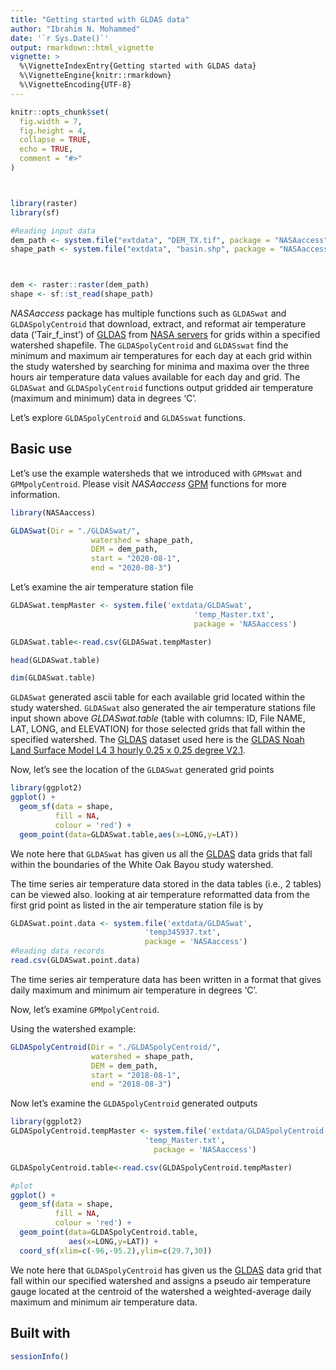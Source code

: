 ```yaml
---
title: "Getting started with GLDAS data"
author: "Ibrahim N. Mohammed"
date: '`r Sys.Date()`'
output: rmarkdown::html_vignette
vignette: >
  %\VignetteIndexEntry{Getting started with GLDAS data}
  %\VignetteEngine{knitr::rmarkdown}
  %\VignetteEncoding{UTF-8}
---
```


```r
knitr::opts_chunk$set(
  fig.width = 7, 
  fig.height = 4,
  collapse = TRUE,
  echo = TRUE,
  comment = "#>"
)



library(raster)
library(sf)

#Reading input data
dem_path <- system.file("extdata", "DEM_TX.tif", package = "NASAaccess")
shape_path <- system.file("extdata", "basin.shp", package = "NASAaccess")



dem <- raster::raster(dem_path)
shape <- sf::st_read(shape_path)


```


_NASAaccess_ package has multiple functions such as `GLDASwat` and `GLDASpolyCentroid` that download, extract, and reformat air temperature data ('Tair_f_inst') of [GLDAS](https://hydro1.gesdisc.eosdis.nasa.gov/dods/) from [NASA servers](https://gpm.nasa.gov/data/directory) for grids within a specified watershed shapefile. The `GLDASpolyCentroid` and `GLDASswat` find the minimum and maximum air temperatures for each day at each grid within the study watershed by searching for minima and maxima over the three hours air temperature data values available for each day and grid. The `GLDASwat` and `GLDASpolyCentroid` functions output gridded air temperature (maximum and minimum) data in degrees 'C'.

Let's explore `GLDASpolyCentroid` and `GLDASswat` functions.


## Basic use

Let's use the example watersheds that we introduced with `GPMswat` and `GPMpolyCentroid`. Please visit _NASAaccess_ [GPM](.\GPM.pdf) functions for more information.

```r
library(NASAaccess)

GLDASwat(Dir = "./GLDASwat/",
                  watershed = shape_path,
                  DEM = dem_path,
                  start = "2020-08-1",
                  end = "2020-08-3")
```

Let's examine the air temperature station file

```r
GLDASwat.tempMaster <- system.file('extdata/GLDASwat',
                                         'temp_Master.txt', 
                                         package = 'NASAaccess')

GLDASwat.table<-read.csv(GLDASwat.tempMaster)

head(GLDASwat.table)

dim(GLDASwat.table)
```

`GLDASwat` generated ascii table for each available grid located within the study watershed. `GLDASwat` also generated the air temperature stations file input shown above *GLDASwat.table* (table with columns: ID, File NAME, LAT, LONG, and ELEVATION) for those selected grids that fall within the specified watershed. The [GLDAS](https://hydro1.gesdisc.eosdis.nasa.gov/dods/) dataset used here is the [GLDAS Noah Land Surface Model L4 3 hourly 0.25 x 0.25 degree V2.1](https://disc.gsfc.nasa.gov/datasets/GLDAS_NOAH025_3H_2.1/summary).


Now, let's see the location of the `GLDASwat` generated grid points

```r
library(ggplot2)
ggplot() + 
  geom_sf(data = shape, 
          fill = NA, 
          colour = 'red') +
  geom_point(data=GLDASwat.table,aes(x=LONG,y=LAT))


```


We note here that `GLDASwat` has given us all the [GLDAS](https://disc.gsfc.nasa.gov/datasets/GLDAS_NOAH025_3H_2.1/summary) data grids that fall within the boundaries of the White Oak Bayou study watershed.

The time series air temperature data stored in the data tables (i.e., 2 tables) can be viewed also.
looking at air temperature reformatted data from the first grid point as listed in the air temperature station file is by

```r

GLDASwat.point.data <- system.file('extdata/GLDASwat',
                              'temp345937.txt', 
                              package = 'NASAaccess')
#Reading data records
read.csv(GLDASwat.point.data)


```


The time series air temperature data has been written in a format that gives daily maximum and minimum air temperature in degrees 'C'.



Now, let's examine `GPMpolyCentroid`.

Using the watershed example:
```r

GLDASpolyCentroid(Dir = "./GLDASpolyCentroid/",
                  watershed = shape_path,
                  DEM = dem_path,
                  start = "2018-08-1",
                  end = "2018-08-3")

```

Now let's examine the `GLDASpolyCentroid` generated outputs

```r
library(ggplot2)
GLDASpolyCentroid.tempMaster <- system.file('extdata/GLDASpolyCentroid',
                              'temp_Master.txt', 
                                package = 'NASAaccess')

GLDASpolyCentroid.table<-read.csv(GLDASpolyCentroid.tempMaster)

#plot
ggplot() + 
  geom_sf(data = shape, 
          fill = NA, 
          colour = 'red') +
  geom_point(data=GLDASpolyCentroid.table,
             aes(x=LONG,y=LAT)) +
  coord_sf(xlim=c(-96,-95.2),ylim=c(29.7,30))

```


We note here that `GLDASpolyCentroid` has given us the [GLDAS](https://disc.gsfc.nasa.gov/datasets/GLDAS_NOAH025_3H_2.1/summary) data grid that fall within our specified watershed and assigns a pseudo air temperature gauge located at the centroid of the watershed a weighted-average daily maximum and minimum air temperature data. 



## Built with

```r
sessionInfo()


```
